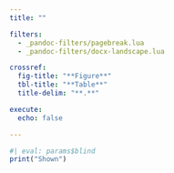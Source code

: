 ```yaml
---
title: ""

filters:
  - _pandoc-filters/pagebreak.lua
  - _pandoc-filters/docx-landscape.lua

crossref:
  fig-title: "**Figure**"
  tbl-title: "**Table**"
  title-delim: "**.**"

execute:
  echo: false

---
```


```r
#| eval: params$blind
print("Shown")
```
